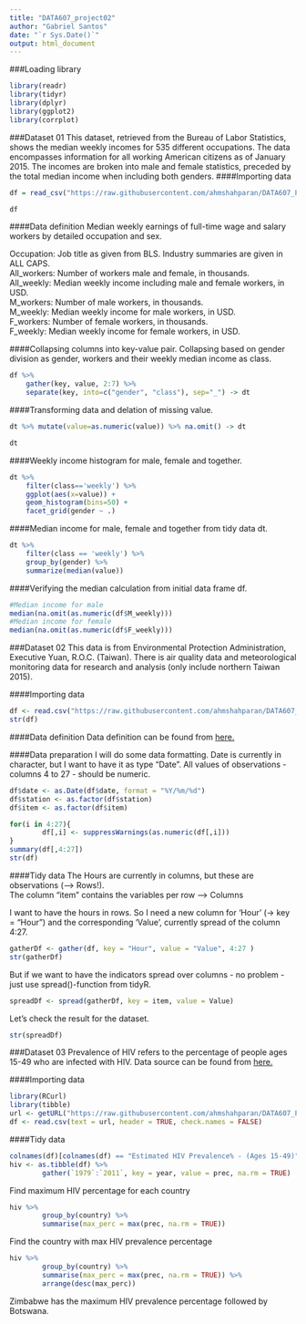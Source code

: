 ---
title: "DATA607_project02"
author: "Gabriel Santos"
date: "`r Sys.Date()`"
output: html_document
---

###Loading library
```{r}
library(readr)
library(tidyr)
library(dplyr)
library(ggplot2)
library(corrplot)
```

###Dataset 01
This dataset, retrieved from the Bureau of Labor Statistics, shows the median weekly incomes for 535 different occupations. The data encompasses information for all working American citizens as of January 2015. The incomes are broken into male and female statistics, preceded by the total median income when including both genders.
####Importing data
```{r}
df = read_csv("https://raw.githubusercontent.com/ahmshahparan/DATA607_PROJECT02/master/inc_occ_gender.csv")
```
```{r}
df
```


####Data definition
Median weekly earnings of full-time wage and salary workers by detailed occupation and sex.

Occupation: Job title as given from BLS. Industry summaries are given in ALL CAPS.</br>
All_workers: Number of workers male and female, in thousands.</br>
All_weekly: Median weekly income including male and female workers, in USD.</br>
M_workers: Number of male workers, in thousands.</br>
M_weekly: Median weekly income for male workers, in USD.</br>
F_workers: Number of female workers, in thousands.</br>
F_weekly: Median weekly income for female workers, in USD.

####Collapsing columns into key-value pair. Collapsing based on gender division as gender, workers and their weekly median income as class.
```{r}
df %>% 
    gather(key, value, 2:7) %>% 
    separate(key, into=c("gender", "class"), sep="_") -> dt
```

####Transforming data and delation of missing value. 
```{r}
dt %>% mutate(value=as.numeric(value)) %>% na.omit() -> dt
```

```{r}
dt
```

####Weekly income histogram for male, female and together.
```{r}
dt %>% 
    filter(class=='weekly') %>%
    ggplot(aes(x=value)) + 
    geom_histogram(bins=50) + 
    facet_grid(gender ~ .)
```

####Median income for male, female and together from tidy data dt.
```{r}
dt %>% 
    filter(class == 'weekly') %>% 
    group_by(gender) %>% 
    summarize(median(value))
```

####Verifying the median calculation from initial data frame df.
```{r}
#Median income for male
median(na.omit(as.numeric(df$M_weekly)))
#Median income for female
median(na.omit(as.numeric(df$F_weekly)))
```


###Dataset 02
This data is from Environmental Protection Administration, Executive Yuan, R.O.C. (Taiwan).
There is air quality data and meteorological monitoring data for research and analysis (only include northern Taiwan 2015).

####Importing data
```{r}
df <- read.csv("https://raw.githubusercontent.com/ahmshahparan/DATA607_PROJECT02/master/2015y_Banqiao_Station.csv", stringsAsFactors = FALSE)
str(df)
```


####Data definition
Data definition can be found from [here.](https://www.kaggle.com/devisangeetha/lattice-vizualization-on-taiwan-air/data)

####Data preparation
I will do some data formatting. Date is currently in character, but I want to have it as type “Date”. All values of observations - columns 4 to 27 - should be numeric.
```{r}
df$date <- as.Date(df$date, format = "%Y/%m/%d")
df$station <- as.factor(df$station)
df$item <- as.factor(df$item)

for(i in 4:27){
        df[,i] <- suppressWarnings(as.numeric(df[,i]))
}
summary(df[,4:27])
str(df)
```
####Tidy data
The Hours are currently in columns, but these are observations (–> Rows!).</br>
The column “item” contains the variables per row –> Columns

I want to have the hours in rows. So I need a new column for ‘Hour’ (-> key = “Hour”) and the corresponding ‘Value’, currently spread of the column 4:27.
```{r}
gatherDf <- gather(df, key = "Hour", value = "Value", 4:27 )
str(gatherDf)
```
But if we want to have the indicators spread over columns - no problem - just use spread()-function from tidyR.
```{r}
spreadDf <- spread(gatherDf, key = item, value = Value) 
```
Let’s check the result for the dataset.
```{r}
str(spreadDf)
```

###Dataset 03
Prevalence of HIV refers to the percentage of people ages 15-49 who are infected with HIV.
Data source can be found from [here.](https://www.gapminder.org/data/)

####Importing data
```{r}
library(RCurl)
library(tibble)
url <- getURL("https://raw.githubusercontent.com/ahmshahparan/DATA607_PROJECT02/master/indicator%20hiv%20estimated%20prevalence%25%2015-49.csv")
df <- read.csv(text = url, header = TRUE, check.names = FALSE)
```
####Tidy data
```{r}
colnames(df)[colnames(df) == "Estimated HIV Prevalence% - (Ages 15-49)"] <- "country"
hiv <- as.tibble(df) %>%
        gather(`1979`:`2011`, key = year, value = prec, na.rm = TRUE)
```
Find maximum HIV percentage for each country
```{r}
hiv %>%
        group_by(country) %>%
        summarise(max_perc = max(prec, na.rm = TRUE))
```
Find the country with max HIV prevalence percentage
```{r}
hiv %>%
        group_by(country) %>%
        summarise(max_perc = max(prec, na.rm = TRUE)) %>%
        arrange(desc(max_perc))
```
Zimbabwe has the maximum HIV prevalence percentage followed by Botswana.





